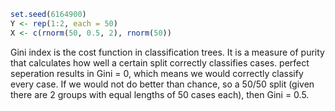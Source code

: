 


```r
set.seed(6164900)
Y <- rep(1:2, each = 50)
X <- c(rnorm(50, 0.5, 2), rnorm(50))
```
Gini index is the cost function in classification trees. It is a measure of purity that calculates how well a certain split correctly classifies cases.
perfect seperation results in Gini = 0, which means we would correctly classify every case.
If we would not do better than chance, so a 50/50 split (given there are 2 groups with equal lengths of 50 cases each), then Gini = 0.5.

